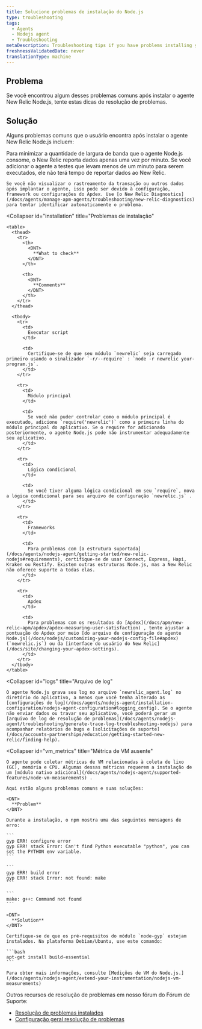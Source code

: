 ```yaml
---
title: Solucione problemas de instalação do Node.js
type: troubleshooting
tags:
  - Agents
  - Nodejs agent
  - Troubleshooting
metaDescription: Troubleshooting tips if you have problems installing your New Relic Node.js agent.
freshnessValidatedDate: never
translationType: machine
---
```


## Problema

Se você encontrou algum desses problemas comuns após instalar o agente New Relic Node.js, tente estas dicas de resolução de problemas.

## Solução

Alguns problemas comuns que o usuário encontra após instalar o agente New Relic Node.js incluem:

<CollapserGroup>
  <Collapser
    id="no_data"
    title="Não vendo dados"
  >
    Para minimizar a quantidade de largura de banda que o agente Node.js consome, o New Relic reporta dados apenas uma vez por minuto. Se você adicionar o agente a testes que levam menos de um minuto para serem executados, ele não terá tempo de reportar dados ao New Relic.

    Se você não visualizar o rastreamento da transação ou outros dados após implantar o agente, isso pode ser devido à configuração, framework ou configurações do Apdex. Use [o New Relic Diagnostics](/docs/agents/manage-apm-agents/troubleshooting/new-relic-diagnostics) para tentar identificar automaticamente o problema.
  </Collapser>

  <Collapser
    id="installation"
    title="Problemas de instalação"
  >
    <table>
      <thead>
        <tr>
          <th>
            <DNT>
              **What to check**
            </DNT>
          </th>

          <th>
            <DNT>
              **Comments**
            </DNT>
          </th>
        </tr>
      </thead>

      <tbody>
        <tr>
          <td>
            Executar script
          </td>

          <td>
            Certifique-se de que seu módulo `newrelic` seja carregado primeiro usando o sinalizador `-r/--require` : `node -r newrelic your-program.js`.
          </td>
        </tr>

        <tr>
          <td>
            Módulo principal
          </td>

          <td>
            Se você não puder controlar como o módulo principal é executado, adicione `require('newrelic')` como a primeira linha do módulo principal do aplicativo. Se o require for adicionado posteriormente, o agente Node.js pode não instrumentar adequadamente seu aplicativo.
          </td>
        </tr>

        <tr>
          <td>
            Lógica condicional
          </td>

          <td>
            Se você tiver alguma lógica condicional em seu `require`, mova a lógica condicional para seu arquivo de configuração `newrelic.js` .
          </td>
        </tr>

        <tr>
          <td>
            Frameworks
          </td>

          <td>
            Para problemas com [a estrutura suportada](/docs/agents/nodejs-agent/getting-started/new-relic-nodejs#requirements), certifique-se de usar Connect, Express, Hapi, Kraken ou Restify. Existem outras estruturas Node.js, mas a New Relic não oferece suporte a todas elas.
          </td>
        </tr>

        <tr>
          <td>
            Apdex
          </td>

          <td>
            Para problemas com os resultados do [Apdex](/docs/apm/new-relic-apm/apdex/apdex-measuring-user-satisfaction) , tente ajustar a pontuação do Apdex por meio [do arquivo de configuração do agente Node.js](/docs/nodejs/customizing-your-nodejs-config-file#apdex) (`newrelic.js`) ou da [interface do usuário do New Relic](/docs/site/changing-your-apdex-settings).
          </td>
        </tr>
      </tbody>
    </table>
  </Collapser>

  <Collapser
    id="logs"
    title="Arquivo de log"
  >
    O agente Node.js grava seu log no arquivo `newrelic_agent.log` no diretório do aplicativo, a menos que você tenha alterado as [configurações de log](/docs/agents/nodejs-agent/installation-configuration/nodejs-agent-configuration#logging_config). Se o agente não enviar dados ou travar seu aplicativo, você poderá gerar um [arquivo de log de resolução de problemas](/docs/agents/nodejs-agent/troubleshooting/generate-trace-log-troubleshooting-nodejs) para acompanhar relatórios de bugs e [solicitações de suporte](/docs/accounts-partnerships/education/getting-started-new-relic/finding-help).
  </Collapser>

  <Collapser
    id="vm_metrics"
    title="Métrica de VM ausente"
  >
    O agente pode coletar métricas de VM relacionadas à coleta de lixo (GC), memória e CPU. Algumas dessas métricas requerem a instalação de um [módulo nativo adicional](/docs/agents/nodejs-agent/supported-features/node-vm-measurements) .

    Aqui estão alguns problemas comuns e suas soluções:

    <DNT>
      **Problem**
    </DNT>

    Durante a instalação, o npm mostra uma das seguintes mensagens de erro:

    ```
    gyp ERR! configure error
    gyp ERR! stack Error: Can't find Python executable "python", you can set the PYTHON env variable.
    ```

    ```
    gyp ERR! build error
    gyp ERR! stack Error: not found: make
    ```

    ```
    make: g++: Command not found
    ```

    <DNT>
      **Solution**
    </DNT>

    Certifique-se de que os pré-requisitos do módulo `node-gyp` estejam instalados. Na plataforma Debian/Ubuntu, use este comando:

    ```bash
    apt-get install build-essential
    ```

    Para obter mais informações, consulte [Medições de VM do Node.js.](/docs/agents/nodejs-agent/extend-your-instrumentation/nodejs-vm-measurements)
  </Collapser>
</CollapserGroup>

Outros recursos de resolução de problemas em nosso fórum do Fórum de Suporte:

* [Resolução de problemas instalados](https://discuss.newrelic.com/t/node-js-troubleshooting-framework-install/108682)
* [Configuração geral resolução de problemas](https://discuss.newrelic.com/t/node-js-troubleshooting-framework-configuration/119977)